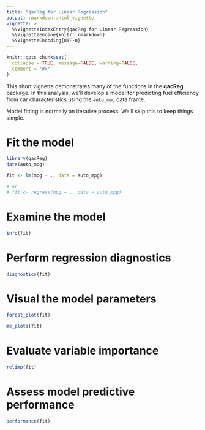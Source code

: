 ```yaml
---
title: "qacReg for Linear Regression"
output: rmarkdown::html_vignette
vignette: >
  %\VignetteIndexEntry{qacReg for Linear Regression}
  %\VignetteEngine{knitr::rmarkdown}
  %\VignetteEncoding{UTF-8}
---
```


```r
knitr::opts_chunk$set(
  collapse = TRUE, message=FALSE, warning=FALSE,
  comment = "#>"
)
```

This short vignette demonstrates many of the functions in the **qacReg** package. In this analysis, we'll develop a model for predicting fuel efficiency from car characteristics using the `auto_mpg` data frame.

Model fitting is normally an iterative process. We'll skip this to keep things simple.

# Fit the model
```r
library(qacReg)
data(auto_mpg)

fit <- lm(mpg ~ ., data = auto_mpg)

# or
# fit <- regress(mpg ~ ., data = auto_mpg)
```

# Examine the model

```r
info(fit)
```


# Perform regression diagnostics

```r
diagnostics(fit)
```


# Visual the model parameters

```r
forest_plot(fit)
```

```r
me_plots(fit)
```


# Evaluate variable importance

```r
relimp(fit)
```


# Assess model predictive performance

```r
performance(fit)
```



